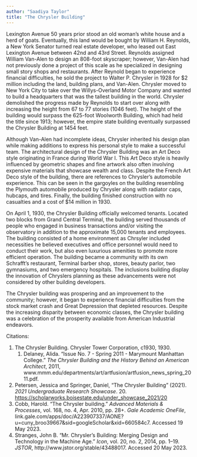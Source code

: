 ```yaml
---
author: "Saadiya Taylor"
title: "The Chrysler Building"
---
```


Lexington Avenue 50 years prior stood an old woman's white house and a herd of goats. Eventually, this land would be bought by William H. Reynolds, a New York Senator turned real estate developer, who leased out East Lexington Avenue between 42nd and 43rd Street. Reynolds assigned William Van-Alen to design an 808-foot skyscraper; however, Van-Alen had not previously done a project of this scale as he specialized in designing small story shops and restaurants. After Reynold began to experience financial difficulties, he sold the project to Walter P. Chrysler in 1928 for $2 million including the land, building plans, and Van-Alen. Chrysler moved to New York City to take over the Willys-Overland Motor Company and wanted to build a headquarters that was the tallest building in the world. Chrysler demolished the progress made by Reynolds to start over along with increasing the height from 67 to 77 stories (1046 feet). The height of the building would surpass the 625-foot Woolworth Building, which had held the title since 1913; however, the empire state building eventually surpassed the Chrysler Building at 1454 feet.

Although Van-Alen had incomplete ideas, Chrysler inherited his design plan while making additions to express his personal style to make a successful team. The architectural design of the Chrysler Building was an Art Deco style originating in France during World War I. This Art Deco style is heavily influenced by geometric shapes and fine artwork also often involving expensive materials that showcase wealth and class. Despite the French Art Deco style of the building, there are references to Chrysler's automobile experience. This can be seen in the gargoyles on the building resembling the Plymouth automobile produced by Chrysler along with radiator caps, hubcaps, and tires. Finally, the building finished construction with no casualties and a cost of $14 million in 1930.

On April 1, 1930, the Chrysler Building officially welcomed tenants. Located two blocks from Grand Central Terminal, the building served thousands of people who engaged in business transactions and/or visiting the observatory in addition to the approximate 15,000 tenants and employees. The building consisted of a home environment as Chrsyler included necessities he believed executives and office personnel would need to conduct their work, but also even luxurious amenities to promote more efficient operation. The building became a community with its own Schrafft's restaurant, Terminal barber shop, stores, beauty parlor, two gymnasiums, and two emergency hospitals. The inclusions building display the innovation of Chryslers planning as these advancements were not considered by other building developers. 

The Chrysler building was prospering and an improvement to the community; however, it began to experience financial difficulties from the stock market crash and Great Depression that depleted resources. Despite the increasing disparity between economic classes, the Chrysler building was a celebration of the prosperity available from American Industrial endeavors.

Citations: 

1. The Chrysler Building. Chrysler Tower Corporation, c1930, 1930.
    1. Delaney, Alida. “Issue No. 7 - Spring 2011 - Marymount Manhattan College.” *The Chrysler Building and the History Behind an American Architect*, 2011, www.mmm.edu/departments/art/artfusion/artfusion_news_spring_2011.pdf.
2. Petersen, Jessica and Springer, Daniel, "The Chrysler Building" (2021). *2021 Undergraduate Research Showcase*. 20. [https://scholarworks.boisestate.edu/under_showcase_2021/20](https://scholarworks.boisestate.edu/under_showcase_2021/20)
3. Cobb, Harold. "The Chrysler building." *Advanced Materials & Processes*, vol. 168, no. 4, Apr. 2010, pp. 28+. *Gale Academic OneFile*, link.gale.com/apps/doc/A223907337/AONE?u=cuny_broo39667&sid=googleScholar&xid=660584c7. Accessed 19 May 2023.
4. Stranges, John B. “Mr. Chrysler’s Building: Merging Design and Technology in the Machine Age.” *Icon*, vol. 20, no. 2, 2014, pp. 1–19. *JSTOR*, http://www.jstor.org/stable/43488017. Accessed 20 May 2023.